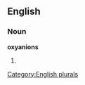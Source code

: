 
==English==

===Noun===
'''oxyanions'''

# {{plural of|[[oxyanion]]}}

[[Category:English plurals]]